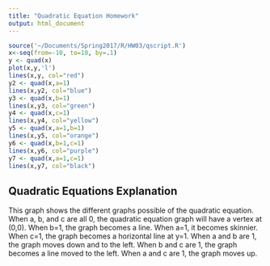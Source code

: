 ```yaml
---
title: "Quadratic Equation Homework"
output: html_document
---
```


``` r
source('~/Documents/Spring2017/R/HW03/qscript.R')
x<-seq(from=-10, to=10, by=.1)
y <- quad(x)
plot(x,y,'l')
lines(x,y, col="red")
y2 <- quad(x,a=1)
lines(x,y2, col="blue")
y3 <- quad(x,b=1)
lines(x,y3, col="green")
y4 <- quad(x,c=1)
lines(x,y4, col="yellow")
y5 <- quad(x,a=1,b=1)
lines(x,y5, col="orange")
y6 <- quad(x,b=1,c=1)
lines(x,y6, col="purple")
y7 <- quad(x,a=1,c=1)
lines(x,y7, col="black")
```

## Quadratic Equations Explanation

This graph shows the different graphs possible of the quadratic equation. When a, b, and c are all 0, the quadratic equation graph will have a vertex at (0,0). When b=1, the graph becomes a line. When a=1, it becomes skinnier. When c=1, the graph becomes a horizontal line at y=1. When a and b are 1, the graph moves down and to the left. When b and c are 1, the graph becomes a line moved to the left. When a and c are 1, the graph moves up.

